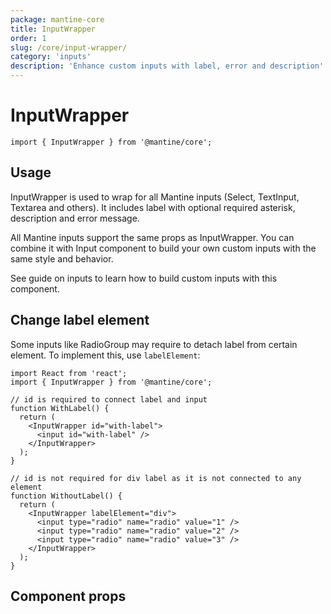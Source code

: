 ```yaml
---
package: mantine-core
title: InputWrapper
order: 1
slug: /core/input-wrapper/
category: 'inputs'
description: 'Enhance custom inputs with label, error and description'
---
```



# InputWrapper

<PageHeader
  source="mantine-core/src/InputWrapper/InputWrapper.tsx"
  docs="core/InputWrapper.mdx"
  package="@mantine/core"
/>

```tsx
import { InputWrapper } from '@mantine/core';
```

## Usage

InputWrapper is used to wrap for all Mantine inputs (<GatsbyLink to="/core/select/">Select</GatsbyLink>, <GatsbyLink to="/core/text-input/">TextInput</GatsbyLink>, <GatsbyLink to="/core/textarea/">Textarea</GatsbyLink> and others).
It includes label with optional required asterisk, description and error message.

All Mantine inputs support the same props as InputWrapper.
You can combine it with <GatsbyLink to="/core/input/">Input</GatsbyLink> component
to build your own custom inputs with the same style and behavior.

See <GatsbyLink to="/guides/inputs/">guide on inputs</GatsbyLink> to learn how to build custom inputs with this component.

<InputWrapperConfigurator />

## Change label element

Some inputs like <GatsbyLink to="/core/radio-group/">RadioGroup</GatsbyLink>
may require to detach label from certain element.
To implement this, use `labelElement`:

```tsx
import React from 'react';
import { InputWrapper } from '@mantine/core';

// id is required to connect label and input
function WithLabel() {
  return (
    <InputWrapper id="with-label">
      <input id="with-label" />
    </InputWrapper>
  );
}

// id is not required for div label as it is not connected to any element
function WithoutLabel() {
  return (
    <InputWrapper labelElement="div">
      <input type="radio" name="radio" value="1" />
      <input type="radio" name="radio" value="2" />
      <input type="radio" name="radio" value="3" />
    </InputWrapper>
  );
}
```

## Component props

<PropsTable component="InputWrapper" />
